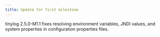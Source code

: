 ```yaml
---
title: Update for first milestone
---
```


tinylog 2.5.0-M1.1 fixes resolving environment variables, JNDI values, and system properties in configuration properties files.
